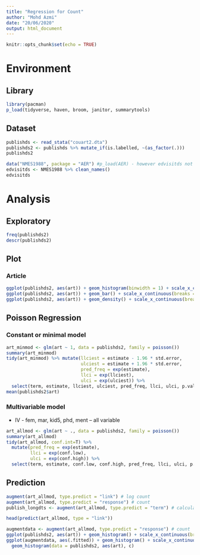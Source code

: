 ```yaml
---
title: "Regression for Count"
author: "Mohd Azmi"
date: "20/06/2020"
output: html_document
---
```


```r
knitr::opts_chunk$set(echo = TRUE)
```

# Environment

## Library

```r
library(pacman)
p_load(tidyverse, haven, broom, janitor, summarytools)
```

## Dataset

```r
publishds <- read_stata("couart2.dta")
publishds2 <- publishds %>% mutate_if(is.labelled, ~(as_factor(.)))
publishds2

data("NMES1988", package = "AER") #p_load(AER) - however edvisitds not used in this practical.
edvisitds <- NMES1988 %>% clean_names()
edvisitds
```

# Analysis

## Exploratory

```r
freq(publishds2)
descr(publishds2)
```

## Plot

### Article

```r
ggplot(publishds2, aes(art)) + geom_histogram(binwidth = 1) + scale_x_continuous(breaks = seq(0,20,1))
ggplot(publishds2, aes(art)) + geom_bar() + scale_x_continuous(breaks = seq(0,20,1))
ggplot(publishds2, aes(art)) + geom_density() + scale_x_continuous(breaks = seq(0,20,1)) 
```

## Poisson Regression

### Constant or minimal model

```r
art_minmod <- glm(art ~ 1, data = publishds2, family = poisson())
summary(art_minmod)
tidy(art_minmod) %>% mutate(llciest = estimate - 1.96 * std.error,
                            ulciest = estimate + 1.96 * std.error,
                            pred_freq = exp(estimate),
                            llci = exp(llciest),
                            ulci = exp(ulciest)) %>% 
  select(term, estimate, llciest, ulciest, pred_freq, llci, ulci, p.value)
mean(publishds2$art)
```


### Multivariable model

- IV - fem, mar, kid5, phd, ment -- all variable

```r
art_allmod <- glm(art ~ ., data = publishds2, family = poisson())
summary(art_allmod)
tidy(art_allmod, conf.int=T) %>% 
  mutate(pred_freq = exp(estimate),
         llci = exp(conf.low),
         ulci = exp(conf.high)) %>% 
  select(term, estimate, conf.low, conf.high, pred_freq, llci, ulci, p.value)
```

## Prediction

```r
augment(art_allmod, type.predict = "link") # log count
augment(art_allmod, type.predict = "response") # count
publish_longdts <- augment(art_allmod, type.predict = "term") # calculate ? for each iv

head(predict(art_allmod, type = "link"))
```



```r
augmentdata <- augment(art_allmod, type.predict = "response") # count
ggplot(publishds2, aes(art)) + geom_histogram() + scale_x_continuous(breaks = seq(0,20,1))
ggplot(augmentdata, aes(.fitted)) + geom_histogram() + scale_x_continuous(breaks = seq(0,20,1)) + 
  geom_histogram(data = publishds2, aes(art), c) 

```

